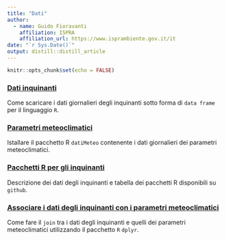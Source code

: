 ```yaml
---
title: "Dati"
author:
  - name: Guido Fioravanti 
    affiliation: ISPRA
    affiliation_url: https://www.isprambiente.gov.it/it
date: "`r Sys.Date()`"
output: distill::distill_article
---
```


```r
knitr::opts_chunk$set(echo = FALSE)
```

### [Dati inquinanti](./acquisire_dati_inquinanti.html)

Come scaricare i dati giornalieri degli inquinanti sotto forma di `data frame` per il linguaggio `R`.

### [Parametri meteoclimatici](./acquisire_dati_meteo.html)

Istallare il pacchetto R `datiMeteo` contenente i dati giornalieri dei parametri meteoclimatici.

### [Pacchetti R per gli inquinanti](./pacchetti_inquinanti.html)

Descrizione dei dati degli inquinanti e tabella dei pacchetti R disponibili su `github`.

### [Associare i dati degli inquinanti con i parametri meteoclimatici](./associare.html)

Come fare il `join` tra i dati degli inquinanti e quelli dei parametri meteoclimatici utilizzando il pacchetto `R` `dplyr`.




